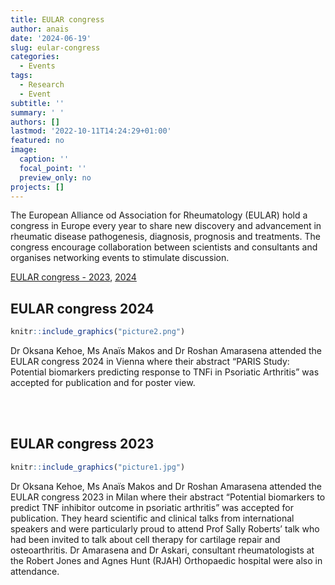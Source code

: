 ```yaml
---
title: EULAR congress
author: anais
date: '2024-06-19'
slug: eular-congress
categories:
  - Events
tags: 
  - Research 
  - Event
subtitle: ''
summary: ' '
authors: []
lastmod: '2022-10-11T14:24:29+01:00'
featured: no
image:
  caption: ''
  focal_point: ''
  preview_only: no
projects: []
---
```

The European Alliance od Association for Rheumatology (EULAR) hold a congress in Europe every year to share new discovery and advancement in rheumatic disease pathogenesis, diagnosis, prognosis and treatments. The congress encourage collaboration between scientists and consultants and organises networking events to stimulate discussion.

[EULAR congress - 2023](#eular-2023), [2024](#eular-2024) 

<h2 id="eular-2024">**EULAR congress 2024**</h2>

```r
knitr::include_graphics("picture2.png")
```

Dr Oksana Kehoe, Ms Anaïs Makos and Dr Roshan Amarasena attended the EULAR congress 2024 in Vienna where their abstract “PARIS Study: Potential biomarkers predicting response to TNFi in Psoriatic Arthritis” was accepted for publication and for poster view.  

<br><br> 

<h2 id="eular-2023">**EULAR congress 2023**</h2>

```r
knitr::include_graphics("picture1.jpg")
```

Dr Oksana Kehoe, Ms Anaïs Makos and Dr Roshan Amarasena attended the EULAR congress 2023 in Milan where their abstract “Potential biomarkers to predict TNF inhibitor outcome in psoriatic arthritis” was accepted for publication. They heard scientific and clinical talks from international speakers and were particularly proud to attend Prof Sally Roberts’ talk who had been invited to talk about cell therapy for cartilage repair and osteoarthritis. Dr Amarasena and Dr Askari, consultant rheumatologists at the Robert Jones and Agnes Hunt (RJAH) Orthopaedic hospital were also in attendance. 
